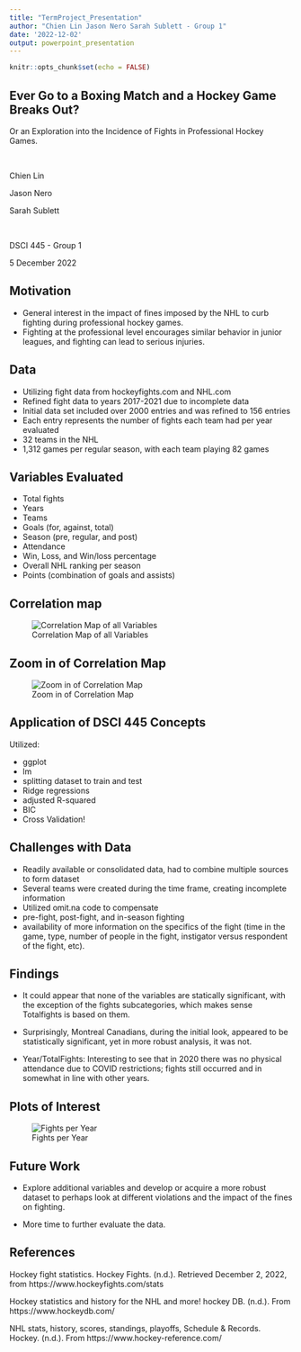 ```yaml
---
title: "TermProject_Presentation"
author: "Chien Lin Jason Nero Sarah Sublett - Group 1"
date: '2022-12-02'
output: powerpoint_presentation
---
```


```r
knitr::opts_chunk$set(echo = FALSE)
```

## Ever Go to a Boxing Match and a Hockey Game Breaks Out? 
Or an Exploration into the Incidence of Fights in Professional Hockey Games.

<br>

  Chien Lin
<br>

  Jason Nero
<br>

  Sarah Sublett

<br>

DSCI 445 - Group 1
<br>

5 December 2022

## Motivation

* General interest in the impact of fines imposed by the NHL to curb fighting during professional hockey games. 
* Fighting at the professional level encourages similar behavior in junior leagues, and fighting can lead to serious injuries.

## Data

* Utilizing fight data from hockeyfights.com and NHL.com
* Refined fight data to years 2017-2021 due to incomplete data 
* Initial data set included over 2000 entries and was refined to 156 entries 
* Each entry represents the number of fights each team had per year evaluated
* 32 teams in the NHL
* 1,312 games per regular season, with each team playing 82 games

## Variables Evaluated

* Total fights
* Years
* Teams
* Goals (for, against, total)
* Season (pre, regular, and post)
* Attendance
* Win, Loss, and Win/loss percentage
* Overall NHL ranking per season
* Points (combination of goals and assists)

## Correlation map

![Correlation Map of all Variables](cormap.png)


## Zoom in of Correlation Map 

![Zoom in of Correlation Map](cormap_reduced.png)

## Application of DSCI 445 Concepts

Utilized:
<br>

* ggplot
* lm
* splitting dataset to train and test
* Ridge regressions
* adjusted R-squared
* BIC
* Cross Validation!

## Challenges with Data

* Readily available or consolidated data, had to combine multiple sources to form dataset
* Several teams were created during the time frame, creating incomplete information
* Utilized omit.na code to compensate
* pre-fight, post-fight, and in-season fighting
* availability of more information on the specifics of the fight (time in the game, type, number of people in the fight, instigator versus respondent of the fight, etc).

## Findings

* It could appear that none of the variables are statically significant, with the exception of the fights subcategories, which makes sense Totalfights is based on them. 

* Surprisingly, Montreal Canadians, during the initial look, appeared to be statistically significant, yet in more robust analysis, it was not. 

* Year/TotalFights: Interesting to see that in 2020 there was no physical attendance due to COVID restrictions; fights still occurred and in somewhat in line with other years.

## Plots of Interest

![Fights per Year](tfyear_plot.png)

## Future Work

* Explore additional variables and develop or acquire a more robust dataset to perhaps look at different violations and the impact of the fines on fighting. 

* More time to further evaluate the data.

## References
Hockey fight statistics. Hockey Fights. (n.d.). Retrieved December 2, 2022, from https://www.hockeyfights.com/stats 

Hockey statistics and history for the NHL and more! hockey DB. (n.d.). From https://www.hockeydb.com/ 

NHL stats, history, scores, standings, playoffs, Schedule &amp; Records. Hockey. (n.d.). From https://www.hockey-reference.com/ 
